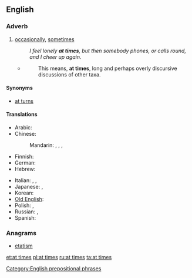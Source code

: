 ==English==

===Adverb===
{{en-adv|head=[[at]] [[times]]|-}}

# [[occasionally]], [[sometimes]]
#: ''I feel lonely '''at times''', but then somebody phones, or calls round, and I cheer up again.''
#* {{RQ:Schuster Hepaticae V|viii}}
#*: This means, '''at times''', long and perhaps overly discursive discussions of other taxa.

====Synonyms====
* [[at turns]]

====Translations====
{{trans-top|occasionally, sometimes}}
* Arabic: {{t|ar|أحيانا|alt=أحيانًا|tr='aHyánan}}
* Chinese:
*: Mandarin: {{t|cmn|有時|sc=Hani}}, {{t|cmn|有时|tr=yǒushí|sc=Hani}}, {{t-|cmn|有時候|sc=Hani}}, {{t-|cmn|有时候|tr=yǒushíhou|sc=Hani}}
* Finnish: {{t+|fi|ajoittain}}
* German: {{t-|de|zeitweise}}
* Hebrew: {{t+|he|לפעמים|tr=lif'`amím}}
{{trans-mid}}
* Italian: {{t-|it|a volte}}, {{t+|it|talvolta}}, {{t-|it|di quando in quando}}
* Japanese: {{t+|ja|時時}}, {{t-|ja|時々|tr=ときどき, tokidoki}}
* Korean: {{t+|ko|자주|tr=jaju|sc=Hang}}
* [[Old English]]: {{t-|ang|hwilum|xs=Old English}}
* Polish: {{t+|pl|niekiedy}}, {{t+|pl|czasami}}
* Russian: {{t+|ru|иногда|tr=inogdá}}, {{t+|ru|временами|tr=vremenámi}}
* Spanish: {{t|es|a veces}}
{{trans-bottom}}

===Anagrams===
* [[etatism#English|etatism]]

[[Category:English prepositional phrases]]

[[et:at times]]
[[pl:at times]]
[[ru:at times]]
[[ta:at times]]